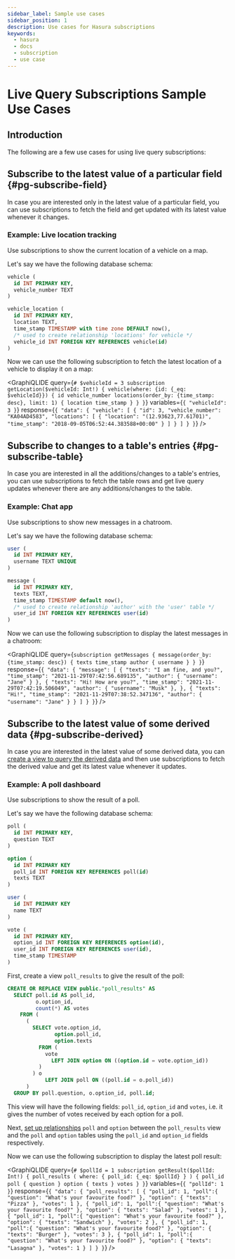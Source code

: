 ```yaml
---
sidebar_label: Sample use cases
sidebar_position: 1
description: Use cases for Hasura subscriptions
keywords:
  - hasura
  - docs
  - subscription
  - use case
---
```



# Live Query Subscriptions Sample Use Cases

## Introduction

The following are a few use cases for using live query subscriptions:

## Subscribe to the latest value of a particular field {#pg-subscribe-field}

In case you are interested only in the latest value of a particular field, you can use subscriptions to fetch the field
and get updated with its latest value whenever it changes.

### Example: Live location tracking

Use subscriptions to show the current location of a vehicle on a map.

Let's say we have the following database schema:

```sql
vehicle (
  id INT PRIMARY KEY,
  vehicle_number TEXT
)

vehicle_location (
  id INT PRIMARY KEY,
  location TEXT,
  time_stamp TIMESTAMP with time zone DEFAULT now(),
  /* used to create relationship 'locations' for vehicle */
  vehicle_id INT FOREIGN KEY REFERENCES vehicle(id)
)
```

Now we can use the following subscription to fetch the latest location of a vehicle to display it on a map:

<GraphiQLIDE
  query={`# $vehicleId = 3
subscription getLocation($vehicleId: Int!) {
  vehicle(where: {id: {_eq: $vehicleId}}) {
    id
    vehicle_number
    locations(order_by: {time_stamp: desc}, limit: 1) {
      location
      time_stamp
    }
  }
}`}
  variables={`{
  "vehicleId": 3
}`}
  response={`{
"data": {
  "vehicle": [
    {
      "id": 3,
      "vehicle_number": "KA04AD4583",
      "locations": [
        {
          "location": "(12.93623,77.61701)",
          "time_stamp": "2018-09-05T06:52:44.383588+00:00"
        }
      ]
    }
  ]
}
}`}
/>

## Subscribe to changes to a table's entries {#pg-subscribe-table}

In case you are interested in all the additions/changes to a table's entries, you can use subscriptions to fetch the
table rows and get live query updates whenever there are any additions/changes to the table.

### Example: Chat app

Use subscriptions to show new messages in a chatroom.

Let's say we have the following database schema:

```sql
user (
  id INT PRIMARY KEY,
  username TEXT UNIQUE
)

message (
  id INT PRIMARY KEY,
  texts TEXT,
  time_stamp TIMESTAMP default now(),
  /* used to create relationship 'author' with the 'user' table */
  user_id INT FOREIGN KEY REFERENCES user(id)
)
```

Now we can use the following subscription to display the latest messages in a chatroom:

<GraphiQLIDE
  query={`subscription getMessages {
  message(order_by: {time_stamp: desc}) {
    texts
    time_stamp
    author {
      username
    }
  }
}`}
  response={`{
    "data": {
      "message": [
        {
          "texts": "I am fine, and you?",
          "time_stamp": "2021-11-29T07:42:56.689135",
          "author": {
            "username": "Jane"
          }
        },
        {
          "texts": "Hi! How are you?",
          "time_stamp": "2021-11-29T07:42:19.506049",
          "author": {
            "username": "Musk"
          },
        },
        {
          "texts": "Hi!",
          "time_stamp": "2021-11-29T07:38:52.347136",
          "author": {
            "username": "Jane"
          }
        }
      ]
    }
  }`}
/>

## Subscribe to the latest value of some derived data {#pg-subscribe-derived}

In case you are interested in the latest value of some derived data, you can
[create a view to query the derived data](/schema/postgres/views.mdx) and then use subscriptions to fetch the derived
value and get its latest value whenever it updates.

### Example: A poll dashboard

Use subscriptions to show the result of a poll.

Let's say we have the following database schema:

```sql
poll (
  id INT PRIMARY KEY,
  question TEXT
)

option (
  id INT PRIMARY KEY
  poll_id INT FOREIGN KEY REFERENCES poll(id)
  texts TEXT
)

user (
  id INT PRIMARY KEY
  name TEXT
)

vote (
  id INT PRIMARY KEY,
  option_id INT FOREIGN KEY REFERENCES option(id),
  user_id INT FOREIGN KEY REFERENCES user(id),
  time_stamp TIMESTAMP
)
```

First, create a view `poll_results` to give the result of the poll:

```sql
CREATE OR REPLACE VIEW public."poll_results" AS
  SELECT poll.id AS poll_id,
         o.option_id,
         count(*) AS votes
    FROM (
      (
        SELECT vote.option_id,
               option.poll_id,
               option.texts
          FROM (
            vote
              LEFT JOIN option ON ((option.id = vote.option_id))
          )
        ) o
            LEFT JOIN poll ON ((poll.id = o.poll_id))
      )
  GROUP BY poll.question, o.option_id, poll.id;
```

This view will have the following fields: `poll_id`, `option_id` and `votes`, i.e. it gives the number of votes received
by each option for a poll.

Next, [set up relationships](/schema/postgres/table-relationships/index.mdx) `poll` and `option` between the
`poll_results` view and the `poll` and `option` tables using the `poll_id` and `option_id` fields respectively.

Now we can use the following subscription to display the latest poll result:

<GraphiQLIDE
  query={`# $pollId = 1
subscription getResult($pollId: Int!) {
  poll_results (
    where: { poll_id: {_eq: $pollId} }
  ) {
    poll_id
    poll {
      question
    }
    option {
      texts
    }
    votes
  }
}`}
  variables={`{
  "pollId": 1
}`}
  response={`{
  "data": {
    "poll_results": [
      {
        "poll_id": 1,
        "poll":{
          "question": "What's your favourite food?"
        },
        "option": {
          "texts": "Pizza"
        },
        "votes": 1
      },
      {
        "poll_id": 1,
        "poll":{
          "question": "What's your favourite food?"
        },
        "option": {
          "texts": "Salad"
        },
        "votes": 1
      },
      {
        "poll_id": 1,
        "poll":{
          "question": "What's your favourite food?"
        },
        "option": {
          "texts": "Sandwich"
        },
        "votes": 2
      },
      {
        "poll_id": 1,
        "poll":{
          "question": "What's your favourite food?"
        },
        "option": {
          "texts": "Burger"
        },
        "votes": 3
      },
      {
        "poll_id": 1,
        "poll":{
          "question": "What's your favourite food?"
        },
        "option": {
          "texts": "Lasagna"
        },
        "votes": 1
      }
    ]
  }
}`}
/>
